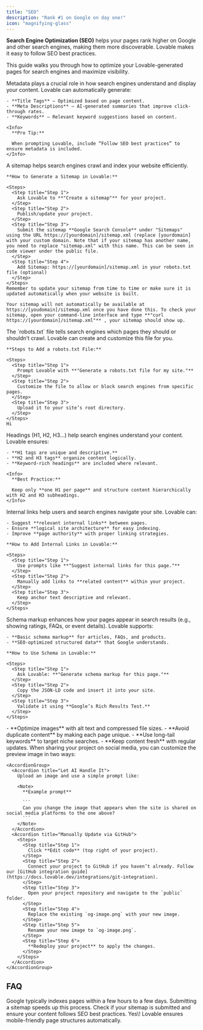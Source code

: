 ```yaml
---
title: "SEO"
description: "Rank #1 on Google on day one!"
icon: "magnifying-glass"
---
```


**Search Engine Optimization (SEO)** helps your pages rank higher on Google and other search engines, making them more discoverable. Lovable makes it easy to follow SEO best practices.

This guide walks you through how to optimize your Lovable-generated pages for search engines and maximize visibility.

<AccordionGroup>
  <Accordion title="Automatic Metadata & Meta Descriptions">
    Metadata plays a crucial role in how search engines understand and display your content. Lovable can automatically generate:

    - **Title Tags** – Optimized based on page content.
    - **Meta Descriptions** – AI-generated summaries that improve click-through rates.
    - **Keywords** – Relevant keyword suggestions based on content.

    <Info>
      **Pro Tip:**

      When prompting Lovable, include “Follow SEO best practices” to ensure metadata is included.
    </Info>
  </Accordion>
  <Accordion title="Custom Sitemaps for Search Engine Indexing">
    A sitemap helps search engines crawl and index your website efficiently.

    **How to Generate a Sitemap in Lovable:**

    <Steps>
      <Step title="Step 1">
        Ask Lovable to **"Create a sitemap"** for your project.
      </Step>
      <Step title="Step 2">
        Publish/update your project.
      </Step>
      <Step title="Step 3">
        Submit the sitemap **Google Search Console** under "Sitemaps" using the URL https://[yourdomain]/sitemap.xml (replace [yourdomain] with your custom domain. Note that if your sitemap has another name, you need to replace "sitemap.xml" with this name. This can be seen in code viewer under the public file.
      </Step>
      <Step title="Step 4">
        Add Sitemap: https://[yourdomain]/sitemap.xml in your robots.txt file (optional)
      </Step>
    </Steps>
    Remember to update your sitemap from time to time or make sure it is updated automatically when your website is built.

    Your sitemap will not automatically be available at https://[youdomain]/sitemap.xml once you have done this. To check your sitemap, open your command-line interface and type **"curl https://[yourdomain]/sitemap.xml"** , your sitemap should show up.
  </Accordion>
  <Accordion title="Robots.txt Configuration for Search Control">
    The `robots.txt` file tells search engines which pages they should or shouldn’t crawl. Lovable can create and customize this file for you.

    **Steps to Add a robots.txt File:**

    <Steps>
      <Step title="Step 1">
        Prompt Lovable with **"Generate a robots.txt file for my site."**
      </Step>
      <Step title="Step 2">
        Customize the file to allow or block search engines from specific pages.
      </Step>
      <Step title="Step 3">
        Upload it to your site’s root directory.
      </Step>
    </Steps>
    Hi
  </Accordion>
  <Accordion title="SEO-Optimized Headings & Structure">
    Headings (H1, H2, H3…) help search engines understand your content. Lovable ensures:

    - **H1 tags are unique and descriptive.**
    - **H2 and H3 tags** organize content logically.
    - **Keyword-rich headings** are included where relevant.

    <Info>
      **Best Practice:**

      Keep only **one H1 per page** and structure content hierarchically with H2 and H3 subheadings.
    </Info>
  </Accordion>
  <Accordion title="Internal Linking for Better SEO">
    Internal links help users and search engines navigate your site. Lovable can:

    - Suggest **relevant internal links** between pages.
    - Ensure **logical site architecture** for easy indexing.
    - Improve **page authority** with proper linking strategies.

    **How to Add Internal Links in Lovable:**

    <Steps>
      <Step title="Step 1">
        Use prompts like **"Suggest internal links for this page."**
      </Step>
      <Step title="Step 2">
        Manually add links to **related content** within your project.
      </Step>
      <Step title="Step 3">
        Keep anchor text descriptive and relevant.
      </Step>
    </Steps>
  </Accordion>
  <Accordion title="Schema Markup for Rich Snippets">
    Schema markup enhances how your pages appear in search results (e.g., showing ratings, FAQs, or event details). Lovable supports:

    - **Basic schema markup** for articles, FAQs, and products.
    - **SEO-optimized structured data** that Google understands.

    **How to Use Schema in Lovable:**

    <Steps>
      <Step title="Step 1">
        Ask Lovable: **"Generate schema markup for this page."**
      </Step>
      <Step title="Step 2">
        Copy the JSON-LD code and insert it into your site.
      </Step>
      <Step title="Step 3">
        Validate it using **Google’s Rich Results Test.**
      </Step>
    </Steps>
  </Accordion>
  <Accordion title="Advanced Tips for SEO Success">
    - **Optimize images** with alt text and compressed file sizes.
    - **Avoid duplicate content** by making each page unique.
    - **Use long-tail keywords** to target niche searches.
    - **Keep content fresh** with regular updates.
  </Accordion>
  <Accordion title="Customize Your Shared Image">
    When sharing your project on social media, you can customize the preview image in two ways:

    <AccordionGroup>
      <Accordion title="Let AI Handle It">
        Upload an image and use a simple prompt like:

        <Note>
          **Example prompt**

          ```
          Can you change the image that appears when the site is shared on social media platforms to the one above?
          ```
        </Note>
      </Accordion>
      <Accordion title="Manually Update via GitHub">
        <Steps>
          <Step title="Step 1">
            Click **Edit code** (top right of your project).
          </Step>
          <Step title="Step 2">
            Connect your project to GitHub if you haven’t already. Follow our [GitHub integration guide](https://docs.lovable.dev/integrations/git-integration).
          </Step>
          <Step title="Step 3">
            Open your project repository and navigate to the `public` folder.
          </Step>
          <Step title="Step 4">
            Replace the existing `og-image.png` with your new image.
          </Step>
          <Step title="Step 5">
            Rename your new image to `og-image.png`.
          </Step>
          <Step title="Step 6">
            **Redeploy your project** to apply the changes.
          </Step>
        </Steps>
      </Accordion>
    </AccordionGroup>
  </Accordion>
</AccordionGroup>

## FAQ

<AccordionGroup>
  <Accordion title="How long does it take for Google to index my page?">
    Google typically indexes pages within a few hours to a few days. Submitting a sitemap speeds up this process.
  </Accordion>
  <Accordion title="What if I don’t see my page ranking?">
    Check if your sitemap is submitted and ensure your content follows SEO best practices.
  </Accordion>
  <Accordion title="Does Lovable optimize for mobile SEO?">
    Yes\! Lovable ensures mobile-friendly page structures automatically.
  </Accordion>
</AccordionGroup>